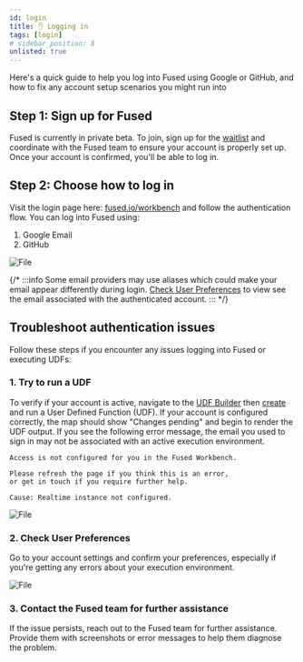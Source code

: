 ```yaml
---
id: login
title: ✋ Logging in
tags: [login]
# sidebar_position: 8
unlisted: true
---
```



Here's a quick guide to help you log into Fused using Google or GitHub, and how to fix any account setup scenarios you might run into

## Step 1: Sign up for Fused

Fused is currently in private beta. To join, sign up for the [waitlist](https://forms.gle/6Qrd2nnSDvZPGZXs5) and coordinate with the Fused team to ensure your account is properly set up. Once your account is confirmed, you'll be able to log in.

## Step 2: Choose how to log in

Visit the login page here: [fused.io/workbench](https://www.fused.io/workbench) and follow the authentication flow. You can log into Fused using:
1. Google Email
2. GitHub


<div style={{textAlign: 'center'}}>
<img src={ImgLoginflow} alt="File" style={{width: 600}} />
</div>


{/* :::info
Some email providers may use aliases which could make your email appear differently during login. [Check User Preferences](/core-concepts/login/#2-check-user-preferences) to view see the email associated with the authenticated account.
::: */}



## Troubleshoot authentication issues

Follow these steps if you encounter any issues logging into Fused or executing UDFs.

### 1. Try to run a UDF

To verify if your account is active, navigate to the [UDF Builder](/workbench/udf-builder/) then [create](/workbench/udf-catalog/#new-udf) and run a User Defined Function (UDF). If your account is configured correctly, the map should show "Changes pending" and begin to render the UDF output. If you see the following error message, the email you used to sign in may not be associated with an active execution environment.

```text
Access is not configured for you in the Fused Workbench.

Please refresh the page if you think this is an error,
or get in touch if you require further help.

Cause: Realtime instance not configured.
```


<div style={{textAlign: 'center'}}>
<img src={ImgUdf} alt="File" style={{width: 600}} />
</div>


### 2. Check User Preferences

Go to your account settings and confirm your preferences, especially if you're getting any errors about your execution environment.


<div style={{textAlign: 'center'}}>
<img src={Imgprofile} alt="File" style={{width: 600}} />
</div>

### 3. Contact the Fused team for further assistance

If the issue persists, reach out to the Fused team for further assistance. Provide them with screenshots or error messages to help them diagnose the problem.
